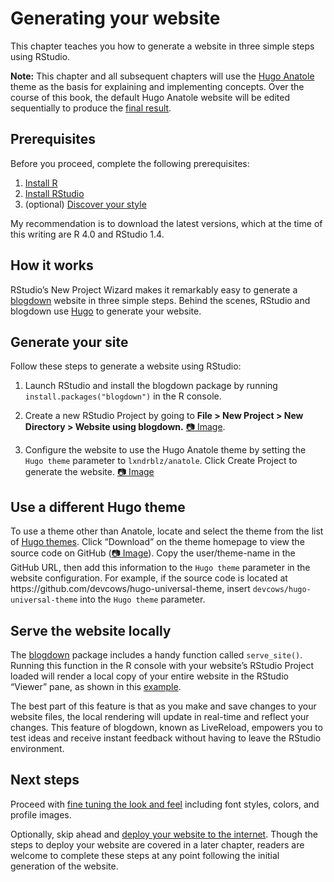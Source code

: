 # Generating your website {#generate}

This chapter teaches you how to generate a website in three simple steps using RStudio. 

:::design
**Note:** This chapter and all subsequent chapters will use the [Hugo Anatole](https://themes.gohugo.io/theme/anatole/) theme as the basis for explaining and implementing concepts. Over the course of this book, the default Hugo Anatole website will be edited sequentially to produce the [final result](https://r4sites-anatole-custom.netlify.app/).
:::

## Prerequisites

Before you proceed, complete the following prerequisites:

1. [Install R](https://cran.rstudio.com/)
2. [Install RStudio](https://www.rstudio.com/products/rstudio/download/#download)
3. (optional) [Discover your style](#choose-theme)

My recommendation is to download the latest versions, which at the time of this writing are R 4.0 and RStudio 1.4.

## How it works

RStudio's New Project Wizard makes it remarkably easy to generate a [blogdown](https://bookdown.org/yihui/blogdown/) website in three simple steps. Behind the scenes, RStudio and blogdown use [Hugo](https://gohugo.io/) to generate your website.

## Generate your site{#generate-site}

Follow these steps to generate a website using RStudio:

1. Launch RStudio and install the blogdown package by running `install.packages("blogdown")` in the R console.

2. Create a new RStudio Project by going to **File > New Project > New Directory > Website using blogdown.** [📷 Image](https://i.imgur.com/eDg7V2k.png){target="_blank"}.

3. Configure the website to use the Hugo Anatole theme by setting the `Hugo theme` parameter to `lxndrblz/anatole`. Click Create Project to generate the website. [📷 Image](https://i.imgur.com/0DxkDHe.png)

## Use a different Hugo theme

To use a theme other than Anatole, locate and select the theme from the list of [Hugo themes](https://themes.gohugo.io/). Click "Download" on the theme homepage to view the source code on GitHub ([📷 Image](https://i.imgur.com/ld35gNP.png)). Copy the user/theme-name in the GitHub URL, then add this information to the `Hugo theme` parameter in the website configuration. For example, if the source code is located at https://github.com/devcows/hugo-universal-theme, insert `devcows/hugo-universal-theme` into the `Hugo theme` parameter.

## Serve the website locally {#serve-site}

The [blogdown](https://bookdown.org/yihui/blogdown/) package includes a handy function called `serve_site()`. Running this function in the R console with your website's RStudio Project loaded will render a local copy of your entire website in the RStudio "Viewer" pane, as shown in this [example](https://i.imgur.com/oxZgeqM.png).

The best part of this feature is that as you make and save changes to your website files, the local rendering will update in real-time and reflect your changes. This feature of blogdown, known as LiveReload, empowers you to test ideas and receive instant feedback without having to leave the RStudio environment.

## Next steps

Proceed with [fine tuning the look and feel](#fine-tune) including font styles, colors, and profile images.

Optionally, skip ahead and [deploy your website to the internet](#deploy). Though the steps to deploy your website are covered in a later chapter, readers are welcome to complete these steps at any point following the initial generation of the website.


